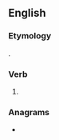 ==English==

===Etymology===
{{suffix|en|bite|est}}.

===Verb===
{{head|en|verb form}}

# {{en-archaic second-person singular of|bite}}

===Anagrams===
* {{anagrams|en|a=beistt|bitset}}